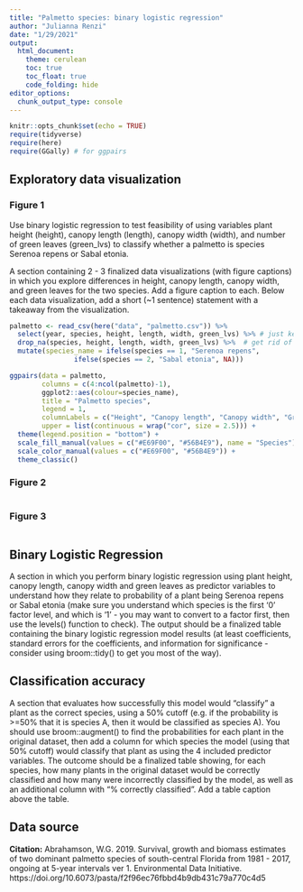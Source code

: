 ```yaml
---
title: "Palmetto species: binary logistic regression"
author: "Julianna Renzi"
date: "1/29/2021"
output: 
  html_document:
    theme: cerulean
    toc: true
    toc_float: true
    code_folding: hide
editor_options: 
  chunk_output_type: console
---
```


```r
knitr::opts_chunk$set(echo = TRUE)
require(tidyverse)
require(here)
require(GGally) # for ggpairs
```

## Exploratory data visualization {.tabset}

### Figure 1

Use binary logistic regression to test feasibility of using variables plant height (height), canopy length (length), canopy width (width), and number of green leaves (green_lvs) to classify whether a palmetto is species Serenoa repens or Sabal etonia.

A section containing 2 - 3 finalized data visualizations (with figure captions) in which you explore differences in height, canopy length, canopy width, and green leaves for the two species. Add a figure caption to each. Below each data visualization, add a short (~1 sentence) statement with a takeaway from the visualization.

```r
palmetto <- read_csv(here("data", "palmetto.csv")) %>%
  select(year, species, height, length, width, green_lvs) %>% # just keep variables of interest
  drop_na(species, height, length, width, green_lvs) %>%  # get rid of any NA values
  mutate(species_name = ifelse(species == 1, "Serenoa repens", 
                ifelse(species == 2, "Sabal etonia", NA)))

ggpairs(data = palmetto,
        columns = c(4:ncol(palmetto)-1),
        ggplot2::aes(colour=species_name),
        title = "Palmetto species",
        legend = 1,
        columnLabels = c("Height", "Canopy length", "Canopy width", "Green Leaves"),
        upper = list(continuous = wrap("cor", size = 2.5))) +
  theme(legend.position = "bottom") +
  scale_fill_manual(values = c("#E69F00", "#56B4E9"), name = "Species") +
  scale_color_manual(values = c("#E69F00", "#56B4E9")) +
  theme_classic()


```

### Figure 2

```r

```

### Figure 3

```r

```

## Binary Logistic Regression

A section in which you perform binary logistic regression using plant height, canopy length, canopy width and green leaves as predictor variables to understand how they relate to probability of a plant being Serenoa repens or Sabal etonia (make sure you understand which species is the first ‘0’ factor level, and which is ‘1’ - you may want to convert to a factor first, then use the levels() function to check). The output should be a finalized table containing the binary logistic regression model results (at least coefficients, standard errors for the coefficients, and information for significance - consider using broom::tidy() to get you most of the way). 

## Classification accuracy

A section that evaluates how successfully this model would “classify” a plant as the correct species, using a 50% cutoff (e.g. if the probability is >=50% that it is species A, then it would be classified as species A). You should use broom::augment() to find the probabilities for each plant in the original dataset, then add a column for which species the model (using that 50% cutoff) would classify that plant as using the 4 included predictor variables. The outcome should be a finalized table showing, for each species, how many plants in the original dataset would be correctly classified and how many were incorrectly classified by the model, as well as an additional column with “% correctly classified”. Add a table caption above the table. 

## Data source

**Citation:** 
Abrahamson, W.G. 2019. Survival, growth and biomass estimates of two dominant palmetto species of south-central Florida from 1981 - 2017, ongoing at 5-year intervals ver 1. Environmental Data Initiative. https://doi.org/10.6073/pasta/f2f96ec76fbbd4b9db431c79a770c4d5



